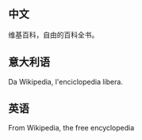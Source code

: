 {{template test cases notice}}
== 中文 ==

维基百科，自由的百科全书。

== 意大利语 ==

Da Wikipedia, l'enciclopedia libera.

== 英语 ==

From Wikipedia, the free encyclopedia